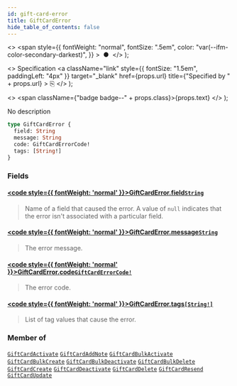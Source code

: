 ```yaml
---
id: gift-card-error
title: GiftCardError
hide_table_of_contents: false
---
```


  <>
    <span
      style={{
        fontWeight: "normal",
        fontSize: ".5em",
        color: "var(--ifm-color-secondary-darkest)",
      }}
    >
      &nbsp;●&nbsp;
    </span>
  </>
);

  <>
    Specification
    <a
      className="link"
      style={{ fontSize: "1.5em", paddingLeft: "4px" }}
      target="\_blank"
      href={props.url}
      title={"Specified by " + props.url}
    >
      ⎘
    </a>
  </>
);

  <>
    <span className={"badge badge--" + props.class}>{props.text}</span>
  </>
);

No description

```graphql
type GiftCardError {
  field: String
  message: String
  code: GiftCardErrorCode!
  tags: [String!]
}
```

### Fields

#### [<code style={{ fontWeight: 'normal' }}>GiftCardError.<b>field</b></code>](#)<Bullet />[`String`](../../../storefront/miscellaneous/scalars/string) <Badge class="secondary" text="scalar"/>

> Name of a field that caused the error. A value of `null` indicates that the error isn't associated with a particular field.

#### [<code style={{ fontWeight: 'normal' }}>GiftCardError.<b>message</b></code>](#)<Bullet />[`String`](../../../storefront/miscellaneous/scalars/string) <Badge class="secondary" text="scalar"/>

> The error message.

#### [<code style={{ fontWeight: 'normal' }}>GiftCardError.<b>code</b></code>](#)<Bullet />[`GiftCardErrorCode!`](../../../storefront/gift-cards/enums/gift-card-error-code) <Badge class="secondary" text="non-null"/> <Badge class="secondary" text="enum"/>

> The error code.

#### [<code style={{ fontWeight: 'normal' }}>GiftCardError.<b>tags</b></code>](#)<Bullet />[`[String!]`](../../../storefront/miscellaneous/scalars/string) <Badge class="secondary" text="list"/> <Badge class="secondary" text="scalar"/>

> List of tag values that cause the error.

### Member of

[`GiftCardActivate`](../../../storefront/gift-cards/objects/gift-card-activate) <Badge class="secondary" text="object"/><Bullet />[`GiftCardAddNote`](../../../storefront/gift-cards/objects/gift-card-add-note) <Badge class="secondary" text="object"/><Bullet />[`GiftCardBulkActivate`](../../../storefront/gift-cards/objects/gift-card-bulk-activate) <Badge class="secondary" text="object"/><Bullet />[`GiftCardBulkCreate`](../../../storefront/gift-cards/objects/gift-card-bulk-create) <Badge class="secondary" text="object"/><Bullet />[`GiftCardBulkDeactivate`](../../../storefront/gift-cards/objects/gift-card-bulk-deactivate) <Badge class="secondary" text="object"/><Bullet />[`GiftCardBulkDelete`](../../../storefront/gift-cards/objects/gift-card-bulk-delete) <Badge class="secondary" text="object"/><Bullet />[`GiftCardCreate`](../../../storefront/gift-cards/objects/gift-card-create) <Badge class="secondary" text="object"/><Bullet />[`GiftCardDeactivate`](../../../storefront/gift-cards/objects/gift-card-deactivate) <Badge class="secondary" text="object"/><Bullet />[`GiftCardDelete`](../../../storefront/gift-cards/objects/gift-card-delete) <Badge class="secondary" text="object"/><Bullet />[`GiftCardResend`](../../../storefront/gift-cards/objects/gift-card-resend) <Badge class="secondary" text="object"/><Bullet />[`GiftCardUpdate`](../../../storefront/gift-cards/objects/gift-card-update) <Badge class="secondary" text="object"/>
